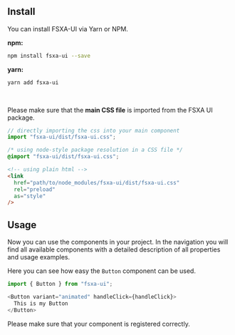 
<Meta
  title="Getting Started"
  subtitle="FSXA-UI is really easy to get started with. Make sure to follow the guide below to get a better understanding about some of the decisions behind FSXA-UI and how to use it to kick-off your next project."
/>

## Install

You can install FSXA-UI via Yarn or NPM.

**npm:**
```bash
npm install fsxa-ui --save
```

**yarn:**
```bash
yarn add fsxa-ui
```

<br />

Please make sure that the **main CSS file**  is imported from the FSXA UI package.

```typescript
// directly importing the css into your main component
import "fsxa-ui/dist/fsxa-ui.css";
```

```css
/* using node-style package resolution in a CSS file */
@import "fsxa-ui/dist/fsxa-ui.css";
```

```html
<!-- using plain html -->
<link
  href="path/to/node_modules/fsxa-ui/dist/fsxa-ui.css"
  rel="preload"
  as="style"
/>
```

## Usage

Now you can use the components in your project.
In the navigation you will find all available components with a detailed description of all properties and usage examples.

Here you can see how easy the `Button` component can be used.

```typescript
import { Button } from "fsxa-ui";

<Button variant="animated" handleClick={handleClick}>
  This is my Button
</Button>
```

Please make sure that your component is registered correctly.
<br />





